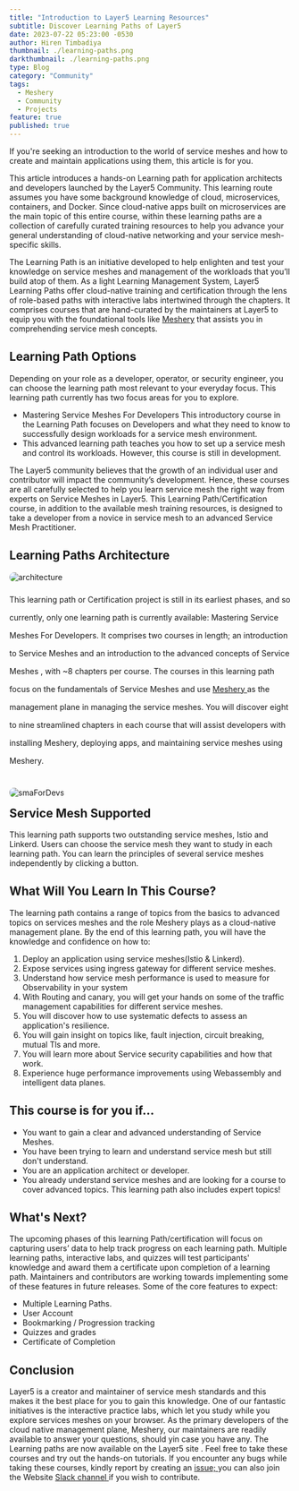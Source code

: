 ```yaml
---
title: "Introduction to Layer5 Learning Resources"
subtitle: Discover Learning Paths of Layer5
date: 2023-07-22 05:23:00 -0530
author: Hiren Timbadiya
thumbnail: ./learning-paths.png
darkthumbnail: ./learning-paths.png
type: Blog
category: "Community"
tags:
  - Meshery
  - Community
  - Projects
feature: true
published: true
---
```



<BlogWrapper>
<p>If you're seeking an introduction to the world of service meshes and how to create and maintain applications using them, this article is for you.</p>
<p>This article introduces a hands-on <Link to="/learn/learning-paths"> Learning path </Link> for application architects and developers launched by the Layer5 Community. This learning route assumes you have some background knowledge of cloud, microservices, containers, and Docker. Since cloud-native apps built on microservices are the main topic of this entire course, within these learning paths are a collection of carefully curated training resources to help you advance your general understanding of cloud-native networking and your service mesh-specific skills.</p>
<p>The Learning Path is an initiative developed to help enlighten and test your knowledge on service meshes and management of the workloads that you’ll build atop of them. As a light Learning Management System, Layer5 Learning Paths offer cloud-native training and certification through the lens of role-based paths with <Link to="/learn/service-mesh-labs"> interactive labs </Link> intertwined through the chapters. It comprises courses that are hand-curated by the maintainers at Layer5 to equip you with the foundational tools like <a href="https://meshery.io/">Meshery</a> that assists you in comprehending service mesh concepts.</p>

<h2>Learning Path Options</h2>
<p>Depending on your role as a developer, operator, or security engineer, you can choose the learning path most relevant to your everyday focus. This learning path currently has two focus areas for you to explore.</p>

<ul>
    <li><Link to="learn/learning-paths/mastering-service-meshes-for-developers">Mastering Service Meshes For Developers</Link> This introductory course in the Learning Path focuses on Developers and what they need to know to successfully design workloads for a service mesh environment.</li>
    <li>This advanced learning path teaches you how to set up a service mesh and control its workloads. However, this course is still in development.</li>
</ul>

<p>The <Link to="/community"> Layer5 community </Link> believes that the growth of an individual user and contributor will impact the community’s development. Hence, these courses are all carefully selected to help you learn service mesh the right way from experts on Service Meshes in Layer5. This Learning Path/Certification course, in addition to the available mesh training resources, is designed to take a developer from a novice in service mesh to an advanced Service Mesh Practitioner.</p>

<h2>Learning Paths Architecture</h2>

<img src={architecture} style="border-radius:20px" className="image-left-no-shadow" alt="architecture"/>

<div style="padding-top: 1rem; padding-bottom:2rem; line-height:2rem">This learning path or Certification project is still in its earliest phases, and so currently, only one learning path is currently available: <Link to="learn/learning-paths/mastering-service-meshes-for-developers"> Mastering Service Meshes For Developers. </Link>
It comprises two courses in length; <Link to="/learn/learning-paths/mastering-service-meshes-for-developers/introduction-to-service-meshes"> an introduction to Service Meshes </Link> and <Link to="/learn/learning-paths/mastering-service-meshes-for-developers/advance-concepts-of-service-mesh"> an introduction to the advanced concepts of Service Meshes </Link>, with ~8 chapters per course.  The courses in this learning path focus on the fundamentals of Service Meshes and use <a href="https://meshery.io/"> Meshery </a> as the management plane in managing the service meshes. You will discover eight to nine streamlined chapters in each course that will assist developers with installing Meshery, deploying apps, and maintaining service meshes using Meshery.</div>



<img src={smaForDevs} className="right" style="border-radius:8px;" alt="smaForDevs" />

<h2 style="margin-top: 1rem">Service Mesh Supported</h2>

<p style="max-width:750px">This learning path supports two outstanding service meshes, Istio and Linkerd. Users can choose the service mesh they want to study in each learning path. You can learn the principles of several service meshes independently by clicking a button.</p>

<div>
  <h2>What Will You Learn In This Course?</h2>

  <p>The learning path contains a range of topics from the basics to advanced topics on services meshes and the role Meshery plays as a cloud-native management plane. 
  By the end of this learning path, you will have the knowledge and confidence on how to: 
  </p>

  <ol>
    <li>Deploy an application using service meshes(Istio & Linkerd). </li>
    <li>Expose services using ingress gateway for different service meshes.</li>
    <li>Understand how service mesh performance is used to measure for Observability in your system</li>
    <li>With Routing and canary, you will get your hands on some of the traffic management capabilities for different service meshes.</li>
    <li>You will discover how to use systematic defects to assess an application's resilience.</li>
    <li>You will gain insight on topics like, fault injection, circuit breaking, mutual Tls and more.</li>
    <li>You will learn more about Service security capabilities and how that work. </li>
    <li>Experience huge performance improvements using Webassembly and intelligent data planes.</li>
  </ol>

  <h2>This course is for you if…</h2>
  <ul>
    <li>You want to gain a clear and advanced understanding of Service Meshes.</li>
    <li>You have been trying to learn and understand service mesh but still don't understand.</li>
    <li>You are an application architect or developer.</li>
    <li>You already understand service meshes and are looking for a course to cover advanced topics. This learning path also includes expert topics!</li>
  </ul>
</div>

<div>
  <h2>What's Next?</h2>
  <p>The upcoming phases of this learning Path/certification will focus on capturing users’ data to help track progress on each learning path. Multiple learning paths, interactive labs, and quizzes will test participants' knowledge and award them a certificate upon completion of a learning path. Maintainers and contributors are working towards implementing some of these features in future releases. Some of the core features to expect:</p>

  <ul>
    <li>Multiple Learning Paths.</li>
    <li>User Account</li>
    <li>Bookmarking / Progression tracking</li>
    <li>Quizzes and grades</li>
    <li>Certificate of Completion </li>
  </ul>
</div>

<h2>Conclusion</h2>
<p>Layer5 is a creator and maintainer of service mesh standards and this makes it the best place for you to gain this knowledge.  One of our fantastic initiatives is the interactive practice labs, which let you study while you explore services meshes on your browser. As the primary developers of the cloud native management plane, Meshery, our maintainers are readily available to answer your questions, should yin case you have any. 
The Learning paths are now available on the  <Link to="/learn/learning-paths"> Layer5 site </Link>. Feel free to take these courses and try out the hands-on tutorials. If you encounter any bugs while taking these courses, kindly report by creating an <a href="https://github.com/layer5io/layer5/issues"> issue; </a> you can also join the Website <a href="https://layer5io.slack.com/archives/C015QJKUMPU"> Slack channel </a> if you wish to contribute.
</p>
</BlogWrapper>
